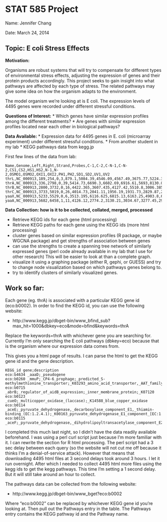 STAT 585 Project
========================================================
Name: Jennifer Chang

Date: March 24, 2014

Topic: E coli Stress Effects
-----------------------

**Motivation:**

Organisms are robust systems that will try to compensate for different types of environmental stress effects, adjusting the expression of genes and their protein products accordingly.  This project seeks to gain insight into what pathways are affected by each type of stress. The related pathways may give some idea on how the organism adapts to the environment.

The model organism we're looking at is E coli.  The expression levels of 4495 genes were recorded under different stressful conditions. 

**Questions of Interest:**
* Which genes have similar expression profiles among the different treatments?
* Are genes with similar expression profiles located near each other in biological pathways?

**Data Available:**
* Expression data for 4495 genes in E. coli (microarray experiment) under different stressful conditions.
  * From another student in my lab
* KEGG pathways data from kegg.jp

First few lines of the data from lab:

    Name,Genome,Left,Right,Strand,Probes,C-1,C-2,C-N-1,C-N-2,CS1,CS2,HS1,HS2,N-1,N-2,OSMO1,OSMO2,OXI1,OXI2,PH1,PH2,SD1,SD2,UV1,UV2
    thrL,NC_000913,189,254,0,3,879.1,5084.39,4546.09,4567.49,3675.77,5224.34,4478.29,5322.83,4964.07,3454.97,4531.38,5980.55,4280.31,4850.89,3877.28,4390.3,3610.96,5444.51,4576.56,5368.29
    thrA,NC_000913,336,2798,0,39,5414.73,6690.3,6602.69,6916.61,5693,8130.07,7332.8,6655.32,6538.31,6087.38,7587.61,6557.46,6601.19,7295.16,8032.49,5096.85,5872.61,7340.37,5964.53,6941.64
    thrB,NC_000913,2800,3732,0,16,4422.365,3607.435,4127.42,5510.8,3006.385,6201.945,5435.84,4829.43,4367.41,3465.7,4787.79,3764.09,4325.555,5197.31,4645.045,3809.18,3088.84,4003.335,3446.44,4755.96
    thrC,NC_000913,3733,5019,0,26,4014.73,2041.11,1956.19,1931.73,2829.87,2325.45,1953.05,1575.68,1997.17,2260.375,1847.94,2194.68,1839.93,1744.595,2610.36,3306.395,2979.075,1716.985,2523.655,1791.38
    yaaX,NC_000913,5233,5529,0,6,3513.195,6116.625,6815.13,6163.25,4903.8,6683.355,7913.935,7055.21,8745.9,4858.61,6504.795,5744.08,6892.02,7080.175,4930.425,7799.265,4315.725,8836.68,3821.76,6740.79
    yaaA,NC_000913,5682,6458,1,11,4126.12,2774.2,3130.21,3034.67,3277.45,2993.66,3355.36,3390.82,2569.19,3783.69,3070.14,2838.48,3170.14,1797.61,3152.4,2820.47,3868.44,2551.58,4514.88,3082.76
    
**Data Collection: how is it to be collected, collated, merged, processed**

* Retrieve KEGG ids for each gene (html processing)
* Retrieve KEGG paths for each gene using the KEGG ids (more html processing)
* cluster genes based on similar expression profiles (R package, or maybe WGCNA package) and get strengths of association between genes
* can use the strengths to create a spanning tree network of similarly expressed genes (perl code already available in my lab that I use for other research) This will be easier to look at than a complete graph.
* visualize it using a graphing package (either R, gephi, or GUESS) and try to change node visualization based on which pathways genes belong to.
* try to identify clusters of similarly visualized genes.

Work so far:
-----------
Each gene (eg. thrA) is associated with a particular KEGG gene id (eco:b0002).  In order to find the KEGG id, you can use the following website:

* http://www.kegg.jp/dbget-bin/www_bfind_sub?max_hit=1000&dbkey=eco&mode=bfind&keywords=thrA
    
Replace the keywords=thrA with whichever gene you are searching for.  Currently I'm only searching the E coli pathways (dbkey=eco) because that is the organism where our expression data comes from.

This gives you a html page of results.  I can parse the html to get the KEGG gene id and the gene description.

    KEGG_id gene;description
    eco:b4634 _aaaD;_pseudogene
    eco:b0260 _mmuP;_CP4-6_prophage;_predicted_S-methylmethionine_transporter;_K03293_amino_acid_transporter,_AAT_family
    eco:b0715 _abrB;_regulator_of_aidB_expression;_inner_membrane_protein;_K07120
    eco:b0123 _cueO;_multicopper_oxidase_(laccase);_K14588_blue_copper_oxidase
    eco:b0114 _aceE;_pyruvate_dehydrogenase,_decarboxylase_component_E1,_thiamin-binding_(EC:1.2.4.1);_K00163_pyruvate_dehydrogenase_E1_component_[EC:1.2.4.1]
    eco:b0115 _aceF;_pyruvate_dehydrogenase,_dihydrolipoyltransacetylase_component_E2_(EC:2.3.1.12);_K00627_pyruvate_dehydrogenase_E2_component_(dihydrolipoamide_acetyltransferase)_[EC:2.3.1.12]
    
I completed this much last night, so I didn't have the data readily available beforehand.  I was using a perl curl script just because I'm more familiar with it. I can rewrite the section for R html processing. The perl script had a 3 sec delay between each query (so the website will not cut me off because it thinks I'm a denial-of-service attack).  However that means that downloading 4495 html files at 3 second delays took around 3 hours. I let it run overnight. After which I needed to collect 4495 html more files using the kegg ids to get the kegg pathways. This time I'm setting a 1 second delay.  But it will still take around an hour to collect. 


The pathways data can be collected from the following website:

* http://www.kegg.jp/dbget-bin/www_bget?eco:b0002

Where "eco:b0002" can be replaced by whichever KEGG gene id you're looking at.  Then pull out the Pathways entry in the table. The Pathways entry contains the KEGG pathway id and the Pathway name.

<!-- comment
#=======
Load information from Twitter:
#```{r}
# Connect to Twitter
# Online Directions: http://thinktostart.wordpress.com/2013/05/22/twitter-authentification-with-r/
library(RCurl)
options(RCurlOptions=list(cainfo=system.file("CurlSSL", "cacert.pem",package="RCurl")))
require(twitteR)
reqURL<-"https://api.twitter.com/oauth/request_token"
accessURL<-"https://api.twitter.com/oauth/access_token"
authURL<-"https://api.twitter.com/oauth/authorize"
consumerKey<-"7LTjhEJ19yEs5rsV5x60TA"
consumerSecret<-"8YZc0wfGVvi5IOIsN795QxXubSnKNwiHH4C2xiWMPc"

twitCred<-OAuthFactory$new(consumerKey=consumerKey,consumerSecret=consumerSecret, requestURL=reqURL, accessURL=accessURL, authURL=authURL)
twitCred$handshake(cainfo=system.file("CurlSSL","cacert.pem",package="RCurl"))
registerTwitterOAuth(twitCred)

# work with Twitter Data
rsTweets<-searchTwitter("#Olympics", n=500) # search twitter
saveRDS(rsTweets, file="rsTweets.RData") # save search
rsTweets<-readRDS("rsTweets.RData") # read in saved search
str(rsTweets[[1]])

rsTweets[[1]]$getText()
rsTweets[[1]]$getScreenName()
library(plyr)
tweets.df=ldply(rsTweets,function(t) t$toDataFrame())
names(tweets.df)
head(tweets.df)
head(tweets.df$text)
head(tweets.df$screenName)
```

Shiny basic example
#```{r}
library(shiny)
runExample("01_hello")
runExample()

# Creating a Shiny app requires creating two files and putting it into a folder (e.g. shiny_app)
# 1) ui.R (user interface)
# 2) server.R

runApp("shiny_app") # run the app by giving the folder name (and loc)
```
-->

